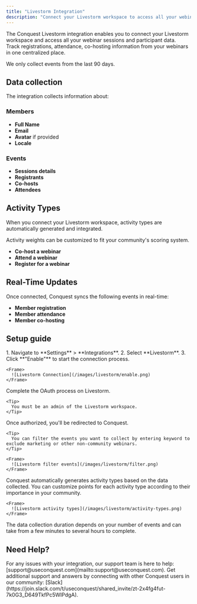 ```yaml
---
title: "Livestorm Integration"
description: "Connect your Livestorm workspace to access all your webinar sessions and participant data."
---
```


The Conquest Livestorm integration enables you to connect your Livestorm workspace and access all your webinar sessions and participant data.
Track registrations, attendance, co-hosting information from your webinars in one centralized place.

<Note>
  We only collect events from the last 90 days.
</Note>

## Data collection

The integration collects information about:

### Members

* **Full Name**
* **Email**
* **Avatar** if provided
* **Locale**

### Events

* **Sessions details**
* **Registrants**
* **Co-hosts**
* **Attendees**

## Activity Types

When you connect your Livestorm workspace, activity types are automatically generated and integrated.

<Tip>
  Activity weights can be customized to fit your community's scoring system.
</Tip>

* **Co-host a webinar**
* **Attend a webinar**
* **Register for a webinar**

## Real-Time Updates

Once connected, Conquest syncs the following events in real-time:

* **Member registration**
* **Member attendance**
* **Member co-hosting**


## Setup guide

<Steps>
  <Step title="Connect Your Workspace">
    1. Navigate to **Settings** > **Integrations**.
    2. Select **Livestorm**.
    3. Click **"Enable"** to start the connection process.

    <Frame>
      ![Livestorm Connection](/images/livestorm/enable.png)
    </Frame>
  </Step>

  <Step title="Authorize Access">
    Complete the OAuth process on Livestorm.

    <Tip>
      You must be an admin of the Livestorm workspace.
    </Tip>
  </Step>

  <Step title="Filter Events">
    Once authorized, you'll be redirected to Conquest.

    <Tip>
      You can filter the events you want to collect by entering keyword to exclude marketing or other non-community webinars.
    </Tip>

    <Frame>
      ![Livestorm filter events](/images/livestorm/filter.png)
    </Frame>
  </Step>
  
  <Step title="Configure Activity Types">
    Conquest automatically generates activity types based on the data collected.
    You can customize points for each activity type according to their importance in your community.

    <Frame>
      ![Livestorm activity types](/images/livestorm/activity-types.png)
    </Frame>
  </Step>
</Steps>

<Warning>
  The data collection duration depends on your number of events and can take from a few minutes to several hours to complete.
</Warning>

## Need Help?

<Card title="Contact Support" icon="envelope">
  For any issues with your integration, our support team is here to help:
  [support@useconquest.com](mailto:support@useconquest.com).
</Card>

<Card title="Join the Community" icon="slack">
  Get additional support and answers by connecting with other Conquest users in our community:
  [Slack](https://join.slack.com/t/useconquest/shared_invite/zt-2x4fg4fut-7k0G3_D649TkfPc5WIPdgA).
</Card>